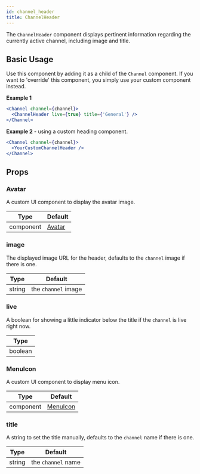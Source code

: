 ```yaml
---
id: channel_header
title: ChannelHeader
---
```


The `ChannelHeader` component displays pertinent information regarding the currently active channel, including image and title.

## Basic Usage

Use this component by adding it as a child of the `Channel` component. If you want to 'override' this component, you simply use your custom component instead.

**Example 1**

```jsx
<Channel channel={channel}>
  <ChannelHeader live={true} title={'General'} />
</Channel>
```

**Example 2** - using a custom heading component.

```jsx
<Channel channel={channel}>
  <YourCustomChannelHeader />
</Channel>
```

## Props

### Avatar

A custom UI component to display the avatar image.

| Type      | Default                                                                                               |
| --------- | ----------------------------------------------------------------------------------------------------- |
| component | [Avatar](https://github.com/GetStream/stream-chat-react/blob/master/src/components/Avatar/Avatar.tsx) |

### image

The displayed image URL for the header, defaults to the `channel` image if there is one.

| Type   | Default             |
| ------ | ------------------- |
| string | the `channel` image |

### live

A boolean for showing a little indicator below the title if the `channel` is live right now.

| Type    |
| ------- |
| boolean |

### MenuIcon

A custom UI component to display menu icon.

| Type      | Default                                                                                                       |
| --------- | ------------------------------------------------------------------------------------------------------------- |
| component | [MenuIcon](https://github.com/GetStream/stream-chat-react/blob/master/src/components/ChannelHeader/icons.tsx) |

### title

A string to set the title manually, defaults to the `channel` name if there is one.

| Type   | Default            |
| ------ | ------------------ |
| string | the `channel` name |
